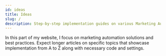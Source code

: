 ```yaml
---
id: ideas
title: Ideas
slug: /
description: Step-by-step implementation guides on various Marketing Automation ideas
---
```



<LeadText content="Step-by-step implementation guides on various Marketing Automation ideas." />

In this part of my website, I focus on marketing automation solutions and best practices. Expect longer articles on specific topics that showcase implementation from A to Z along with necessary code and settings.

